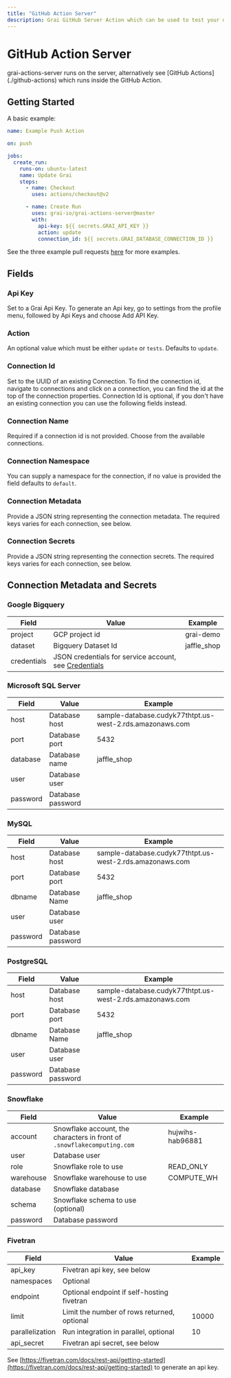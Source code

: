 ```yaml
---
title: "GitHub Action Server"
description: Grai GitHub Server Action which can be used to test your data pipeline
---
```



# GitHub Action Server

<Callout type="info" emoji="ℹ️">
  grai-actions-server runs on the server, alternatively see [GitHub
  Actions](./github-actions) which runs inside the GitHub Action.
</Callout>

## Getting Started

A basic example:

```yaml copy
name: Example Push Action

on: push

jobs:
  create_run:
    runs-on: ubuntu-latest
    name: Update Grai
    steps:
      - name: Checkout
        uses: actions/checkout@v2

      - name: Create Run
        uses: grai-io/grai-actions-server@master
        with:
          api-key: ${{ secrets.GRAI_API_KEY }}
          action: update
          connection_id: ${{ secrets.GRAI_DATABASE_CONNECTION_ID }}
```

See the three example pull requests [here](https://github.com/grai-io/grai-actions-server/pulls) for more examples.

## Fields

### Api Key

Set to a Grai Api Key. To generate an Api key, go to settings from the profile menu, followed by Api Keys and choose Add API Key.

### Action

An optional value which must be either `update` or `tests`.
Defaults to `update`.

### Connection Id

Set to the UUID of an existing Connection. To find the connection id, navigate to connections and click on a connection, you can find the id at the top of the connection properties. Connection Id is optional, if you don't have an existing connection you can use the following fields instead.

### Connection Name

Required if a connection id is not provided. Choose from the available connections.

### Connection Namespace

You can supply a namespace for the connection, if no value is provided the field defaults to `default`.

### Connection Metadata

Provide a JSON string representing the connection metadata. The required keys varies for each connection, see below.

### Connection Secrets

Provide a JSON string representing the connection secrets. The required keys varies for each connection, see below.

## Connection Metadata and Secrets

### Google Bigquery

| Field       | Value                                                                                            | Example     |
| ----------- | ------------------------------------------------------------------------------------------------ | ----------- |
| project     | GCP project id                                                                                   | grai-demo   |
| dataset     | Bigquery Dataset Id                                                                              | jaffle_shop |
| credentials | JSON credentials for service account, see [Credentials](/integrations/bigquery#credentials) |             |

### Microsoft SQL Server

| Field    | Value             | Example                                                  |
| -------- | ----------------- | -------------------------------------------------------- |
| host     | Database host     | sample-database.cudyk77thtpt.us-west-2.rds.amazonaws.com |
| port     | Database port     | 5432                                                     |
| database | Database name     | jaffle_shop                                              |
| user     | Database user     |                                                          |
| password | Database password |                                                          |

### MySQL

| Field    | Value             | Example                                                  |
| -------- | ----------------- | -------------------------------------------------------- |
| host     | Database host     | sample-database.cudyk77thtpt.us-west-2.rds.amazonaws.com |
| port     | Database port     | 5432                                                     |
| dbname   | Database Name     | jaffle_shop                                              |
| user     | Database user     |                                                          |
| password | Database password |                                                          |

### PostgreSQL

| Field    | Value             | Example                                                  |
| -------- | ----------------- | -------------------------------------------------------- |
| host     | Database host     | sample-database.cudyk77thtpt.us-west-2.rds.amazonaws.com |
| port     | Database port     | 5432                                                     |
| dbname   | Database Name     | jaffle_shop                                              |
| user     | Database user     |                                                          |
| password | Database password |                                                          |

### Snowflake

| Field     | Value                                                                   | Example          |
| --------- | ----------------------------------------------------------------------- | ---------------- |
| account   | Snowflake account, the characters in front of `.snowflakecomputing.com` | hujwihs-hab96881 |
| user      | Database user                                                           |                  |
| role      | Snowflake role to use                                                   | READ_ONLY        |
| warehouse | Snowflake warehouse to use                                              | COMPUTE_WH       |
| database  | Snowflake database                                                      |                  |
| schema    | Snowflake schema to use (optional)                                      |                  |
| password  | Database password                                                       |                  |

### Fivetran

| Field           | Value                                       | Example |
| --------------- | ------------------------------------------- | ------- |
| api_key         | Fivetran api key, see below                 |         |
| namespaces      | Optional                                    |         |
| endpoint        | Optional endpoint if self-hosting fivetran  |         |
| limit           | Limit the number of rows returned, optional | 10000   |
| parallelization | Run integration in parallel, optional       | 10      |
| api_secret      | Fivetran api secret, see below              |         |

See [https://fivetran.com/docs/rest-api/getting-started](https://fivetran.com/docs/rest-api/getting-started) to generate an api key.
